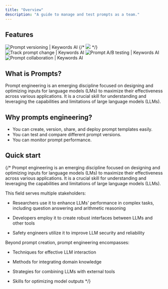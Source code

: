```yaml
---
title: "Overview"
description: "A guide to manage and test prompts as a team."
---
```


## Features
<Tabs>
<Tab title="Prompt versioning">
<Frame>
<img src="https://keywordsai-static.s3.us-east-1.amazonaws.com/docs/prompt/prompt-versioning.jpg" alt="Prompt versioning | Keywords AI" />
</Frame>
</Tab>
{/* <Tab title="Metrics">
<Frame>
<img src="https://keywordsai-static.s3.us-east-1.amazonaws.com/docs/prompt/overview/metrics.png" />
</Frame>
</Tab> */}

<Tab title="Track prompt change">
<Frame>
<img src="https://keywordsai-static.s3.us-east-1.amazonaws.com/docs/prompt/track-change.jpg" alt="Track prompt change | Keywords AI" />
</Frame>
</Tab>

<Tab title="A/B testing">
<Frame>
<img src="https://keywordsai-static.s3.us-east-1.amazonaws.com/docs/prompt/ab-testing.png" alt="Prompt A/B testing | Keywords AI" />
</Frame>
</Tab>

<Tab title="Team collaboration">
<Frame>
<img src="https://keywordsai-static.s3.us-east-1.amazonaws.com/docs/prompt/team-collab.jpg" alt="Prompt collaboration | Keywords AI" />
</Frame>
</Tab>

</Tabs>

## What is Prompts?
Prompt engineering is an emerging discipline focused on designing and optimizing inputs for language models (LMs) to maximize their effectiveness across various applications. It is a crucial skill for understanding and leveraging the capabilities and limitations of large language models (LLMs).




## Why prompts engineering?
- You can create, version, share, and deploy prompt templates easily.
- You can test and compare different prompt versions.
- You can monitor prompt performance.

## Quick start

{/* Prompt engineering is an emerging discipline focused on designing and optimizing inputs for language models (LMs) to maximize their effectiveness across various applications. It is a crucial skill for understanding and leveraging the capabilities and limitations of large language models (LLMs).


This field serves multiple stakeholders:

- Researchers use it to enhance LLMs' performance in complex tasks, including question answering and arithmetic reasoning

- Developers employ it to create robust interfaces between LLMs and other tools

- Safety engineers utilize it to improve LLM security and reliability



Beyond prompt creation, prompt engineering encompasses:

- Techniques for effective LLM interaction

- Methods for integrating domain knowledge

- Strategies for combining LLMs with external tools

- Skills for optimizing model outputs */}

<CardGroup cols={2}>
  <Card title="Create a prompt"  href="../prompt/create-a-prompt">
  </Card>
  <Card title="Deploy a prompt"  href="../prompt/deploy-a-prompt">
    </Card>
    <Card title="Monitor a prompt"  href="../prompt/monitor-a-prompt">

  </Card>
<Card title="Test a prompt with test cases" href="../prompt/lab">

  </Card>
</CardGroup>
